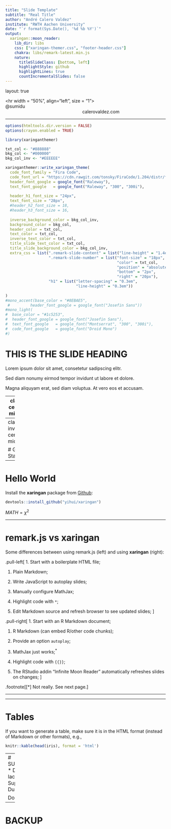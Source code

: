 ```yaml
---
title: "Slide Template"
subtitle: "Real Title"
author: "André Calero Valdez"
institute: "RWTH Aachen University"
date: "`r format(Sys.Date(), '%d %b %Y')`"
output:
  xaringan::moon_reader:
    lib_dir: libs
    css: ["xaringan-themer.css", "footer-header.css"]
    chakra: libs/remark-latest.min.js
    nature:
      titleSlideClass: [bottom, left]
      highlightStyle: github
      highlightLines: true
      countIncrementalSlides: false
---
```


layout: true
  
<div class="my-header"><hr width = "50%", align="left", size = "1"></div>

<div class="my-footer"><span>@sumidu    
&emsp;&emsp;&emsp;&emsp;&emsp;&emsp;&emsp;&emsp;&emsp;&emsp;&emsp;&emsp;
&emsp;&emsp;&emsp;&emsp;&emsp;calerovaldez.com</span></div> 

---

```r
options(htmltools.dir.version = FALSE)
options(crayon.enabled = TRUE)
```

```r
library(xaringanthemer)

txt_col <- "#888888"
bkg_col <- "#000000"
bkg_col_inv <- "#EEEEEE"

xaringanthemer::write_xaringan_theme(
  code_font_family = "Fira Code",
  code_font_url = "https://cdn.rawgit.com/tonsky/FiraCode/1.204/distr/fira_code.css",
  header_font_google = google_font("Raleway"),
  text_font_google   = google_font("Raleway", "300", "300i"),
  
  header_h1_font_size = "24px",
  text_font_size = "28px",
  #header_h2_font_size = 18,
  #header_h3_font_size = 16,
  
  inverse_background_color = bkg_col_inv,
  background_color = bkg_col,
  header_color = txt_col,
  text_color = txt_col,
  inverse_text_color = txt_col,
  title_slide_text_color = txt_col,
  title_slide_background_color = bkg_col_inv,
  extra_css = list(".remark-slide-content" = list("line-height" = "1.4em"),
                   ".remark-slide-number" = list("font-size" = "18px",
                                                 "color" = txt_col,
                                                 "position" = "absolute",
                                                 "bottom" = "2px",
                                                 "right" = "20px"),
                   "h1" = list("letter-spacing" = "0.3em",
                               "line-height" = "0.3em"))
  
)
#mono_accent(base_color = "#8EBAE5",
 #         header_font_google = google_font("Josefin Sans"))
#mono_light(
#  base_color = "#1c5253",
#  header_font_google = google_font("Josefin Sans"),
#  text_font_google   = google_font("Montserrat", "300", "300i"),
#  code_font_google   = google_font("Droid Mono")
#)
```


# THIS IS THE SLIDE HEADING

Lorem ipsum dolor sit amet, consetetur sadipscing elitr.

Sed diam nonumy eirmod tempor invidunt ut labore et dolore.

Magna aliquyam erat, sed diam voluptua. At vero eos et accusam. 


---
class: center, middle

# Centered

### Test

---
class: inverse, center, middle

# Get Started

---

# Hello World

Install the **xaringan** package from [Github](https://github.com/yihui/xaringan):

```r
devtools::install_github("yihui/xaringan")
```

$MATH = \chi^2$

---

# remark.js vs xaringan

Some differences between using remark.js (left) and using **xaringan** (right):

.pull-left[
1. Start with a boilerplate HTML file;

1. Plain Markdown;

1. Write JavaScript to autoplay slides;

1. Manually configure MathJax;

1. Highlight code with `*`;

1. Edit Markdown source and refresh browser to see updated slides;
]

.pull-right[
1. Start with an R Markdown document;

1. R Markdown (can embed R/other code chunks);

1. Provide an option `autoplay`;

1. MathJax just works;<sup>*</sup>

1. Highlight code with `{{}}`;

1. The RStudio addin "Infinite Moon Reader" automatically refreshes slides on changes;
]

.footnote[[*] Not really. See next page.]

---


---

# Tables

If you want to generate a table, make sure it is in the HTML format (instead of Markdown or other formats), e.g.,

```r
knitr::kable(head(iris), format = 'html')
```

---
# SUMMARY
<br>
* Does it lack?
* Super Duper?

Do I know?

---
# BACKUP